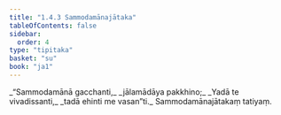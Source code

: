 ```yaml
---
title: "1.4.3 Sammodamānajātaka"
tableOfContents: false
sidebar:
  order: 4
type: "tipitaka"
basket: "su"
book: "ja1"
---
```



<DynamicBreadcrumb />

<Division number="33" book="ja1" bookNo="22" page="9">

<Paragraph number="72" type="verses" book="ja1">
_“Sammodamānā gacchanti,_  
_jālamādāya pakkhino;_  
_Yadā te vivadissanti,_  
_tadā ehinti me vasan”ti._  


</Paragraph>
</Division>

<Paragraph number="73" type="center" book="ja1">
Sammodamānajātakaṃ tatiyaṃ.
</Paragraph>
